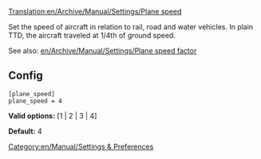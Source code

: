 [[Translation:en/Archive/Manual/Settings/Plane speed]]


Set the speed of aircraft in relation to rail, road and water vehicles. In plain TTD, the aircraft traveled at 1/4th of ground speed.

See also: [[en/Archive/Manual/Settings/Plane speed factor]]

== Config ==

<pre>
[plane_speed]
plane_speed = 4
</pre>

'''Valid options:''' [1 | 2 | 3 | 4]

'''Default:''' 4

[[Category:en/Manual/Settings & Preferences]]